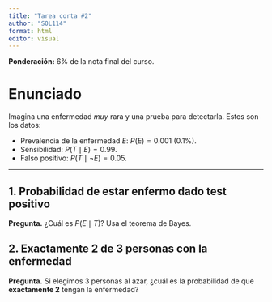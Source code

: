 ```yaml
---
title: "Tarea corta #2"
author: "SOL114"
format: html
editor: visual
---
```


**Ponderación:** 6% de la nota final del curso.

# Enunciado

Imagina una enfermedad *muy* rara y una prueba para detectarla. Estos son los datos:

-   Prevalencia de la enfermedad $E$: $P(E)=0.001$ (0.1%).
-   Sensibilidad: $P(T\mid E)=0.99$.
-   Falso positivo: $P(T\mid \neg E)=0.05$.

------------------------------------------------------------------------

## 1. Probabilidad de estar enfermo dado test positivo

**Pregunta.** ¿Cuál es $P(E\mid T)$? Usa el teorema de Bayes.


## 2. Exactamente 2 de 3 personas con la enfermedad

**Pregunta.** Si elegimos 3 personas al azar, ¿cuál es la probabilidad de que **exactamente 2** tengan la enfermedad?

